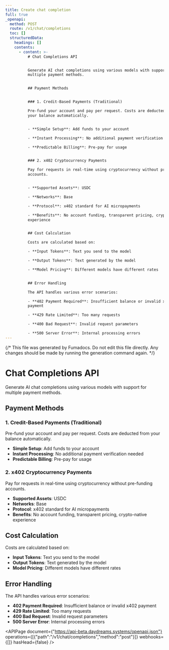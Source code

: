```yaml
---
title: Create chat completion
full: true
_openapi:
  method: POST
  route: /v1/chat/completions
  toc: []
  structuredData:
    headings: []
    contents:
      - content: >-
          # Chat Completions API


          Generate AI chat completions using various models with support for
          multiple payment methods.


          ## Payment Methods


          ### 1. Credit-Based Payments (Traditional)

          Pre-fund your account and pay per request. Costs are deducted from
          your balance automatically.


          - **Simple Setup**: Add funds to your account

          - **Instant Processing**: No additional payment verification needed

          - **Predictable Billing**: Pre-pay for usage


          ### 2. x402 Cryptocurrency Payments

          Pay for requests in real-time using cryptocurrency without pre-funding
          accounts.


          - **Supported Assets**: USDC

          - **Networks**: Base

          - **Protocol**: x402 standard for AI micropayments

          - **Benefits**: No account funding, transparent pricing, crypto-native
          experience


          ## Cost Calculation

          Costs are calculated based on:

          - **Input Tokens**: Text you send to the model

          - **Output Tokens**: Text generated by the model

          - **Model Pricing**: Different models have different rates


          ## Error Handling

          The API handles various error scenarios:

          - **402 Payment Required**: Insufficient balance or invalid x402
          payment

          - **429 Rate Limited**: Too many requests

          - **400 Bad Request**: Invalid request parameters

          - **500 Server Error**: Internal processing errors
---
```


{/* This file was generated by Fumadocs. Do not edit this file directly. Any changes should be made by running the generation command again. */}

# Chat Completions API

Generate AI chat completions using various models with support for multiple payment methods.

## Payment Methods

### 1. Credit-Based Payments (Traditional)
Pre-fund your account and pay per request. Costs are deducted from your balance automatically.

- **Simple Setup**: Add funds to your account
- **Instant Processing**: No additional payment verification needed
- **Predictable Billing**: Pre-pay for usage

### 2. x402 Cryptocurrency Payments
Pay for requests in real-time using cryptocurrency without pre-funding accounts.

- **Supported Assets**: USDC
- **Networks**: Base
- **Protocol**: x402 standard for AI micropayments
- **Benefits**: No account funding, transparent pricing, crypto-native experience

## Cost Calculation
Costs are calculated based on:
- **Input Tokens**: Text you send to the model
- **Output Tokens**: Text generated by the model
- **Model Pricing**: Different models have different rates

## Error Handling
The API handles various error scenarios:
- **402 Payment Required**: Insufficient balance or invalid x402 payment
- **429 Rate Limited**: Too many requests
- **400 Bad Request**: Invalid request parameters
- **500 Server Error**: Internal processing errors

<APIPage document={"https://api-beta.daydreams.systems/openapi.json"} operations={[{"path":"/v1/chat/completions","method":"post"}]} webhooks={[]} hasHead={false} />